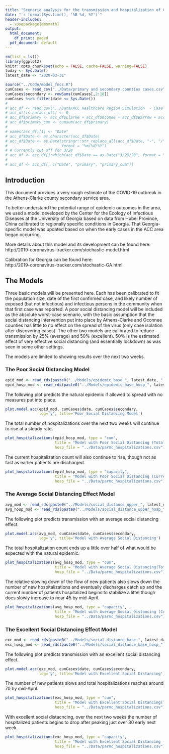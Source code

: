 ```yaml
---
title: "Scenario analysis for the transmission and hospitalization of COVID-19 in the ACC Hospitals secondary service area"
date: "`r format(Sys.time(), '%B %d, %Y')`"
header-includes:
  - \usepackage{amsmath}
output:
  html_document:
    df_print: paged
  pdf_document: default
---
```


```r
rm(list = ls())
library(ggplot2)
knitr::opts_chunk$set(echo = FALSE, cache=FALSE, warning=FALSE)
today <- Sys.Date()
latest_date <- "2020-03-31"

source("../Code/model_fncs.R")
cumCases <- read_csv("../Data/primary and secondary counties cases.csv")
cumCases$secondary <- rowSums(cumCases[,2:18])
cumCases %<>% filter(date <= Sys.Date())
#  
# acc_df <- read.csv("../Data/ACC Healthcare Region Simulation  - Case Counts by County GA.csv")
# acc_df[is.na(acc_df)] <- 0
# acc_df$primary <- acc_df$Clarke + acc_df$Oconee + acc_df$Barrow + acc_df$Madison
# acc_df$primary_cum <- cumsum(acc_df$primary)
# 
# names(acc_df)[1] <- "Date"
# acc_df$Date <- as.character(acc_df$Date)
# acc_df$Date <- as.Date(stringr::str_replace_all(acc_df$Date, "-", "/"), 
#                        format = "%m/%d/%Y")
# # Currently cut off for 3/24
# acc_df <- acc_df[1:which(acc_df$Date == as.Date("3/23/20", format = "%m/%d/%y")), ]
# 
# acc_df <- acc_df[, c("Date", "primary", "primary_cum")]
```


## Introduction

This document provides a very rough estimate of the COVID-19 outbreak in the Athens-Clarke county secondary service area. 

To better understand the potential range of epidemic outcomes in the area, we used a model developed by the Center for the Ecology of Infectious Diseases at the University of Georgia based on data from Hubei Province, China calibrated to regionally specific conditions in Georgia. That Georgia-specific model was updated based on when the early cases in the ACC area began occurring.

More details about this model and its development can be found here:  
http://2019-coronavirus-tracker.com/stochastic-model.html

Calibration for Georgia can be found here:  
http://2019-coronavirus-tracker.com/stochastic-GA.html

## The Models

Three basic models will be presented here. Each has been calibrated to fit the population size, date of the first confirmed case, and likely number of exposed (but not infectious) and infectious persons in the community when that first case was reported. A poor social distancing model will be included as the absolute worst-case scenario, with the basic assumption that the social distancing intervention put into place by Athens-Clarke and Oconnee counties has little to no effect on the spread of the virus (only case isolation after discovering cases). The other two models are calibrated to reduce transmission by 25% (average) and 50% (excellent). 50% is the estimated effect of very effective social distancing (and essentially lockdown) as was seen in some other settings.

The models are limited to showing results over the next two weeks.


### The Poor Social Distancing Model


```r
epid_mod <- read_rds(paste0("../Models/epidemic_base_", latest_date, ".rds"))
epid_hosp_mod <- read_rds(paste0("../Models/epidemic_base_hosp_", latest_date, ".rds"))
```

The following plot predicts the natural epidemic if allowed to spread with no measures put into place.

```r
plot.model.acc(epid_mod, cumCases$date, cumCases$secondary,
               log='y', title='Poor Social Distancing Model')
```

The total number of hospitalizations over the next two weeks will continue to rise at a steady rate.

```r
plot_hospitalizations(epid_hosp_mod, type = "cum", 
                      title = "Model with Poor Social Distancing (Total Hospitalization Count)",
                      hosp_file = "../Data/parmc_hospitalizations.csv")
```

The current hospitalization count will also continue to rise, though not as fast as earlier patients are discharged.

```r
plot_hospitalizations(epid_hosp_mod, type = "capacity", 
                      title = "Model with Poor Social Distancing (Current Hospitalization Count)",
                      hosp_file = "../Data/parmc_hospitalizations.csv")
```

### The Average Social Distancing Effect Model


```r
avg_mod <- read_rds(paste0("../Models/social_distance_upper_", latest_date, ".rds"))
avg_hosp_mod <- read_rds(paste0("../Models/social_distance_upper_hosp_", latest_date, ".rds"))
```

The following plot predicts transmission with an average social distancing effect.

```r
plot.model.acc(avg_mod, cumCases$date, cumCases$secondary,
               log='y', title='Model with Average Social Distancing')
```

The total hospitalization count ends up a little over half of what would be expected with the natural epidemic.

```r
plot_hospitalizations(avg_hosp_mod, type = "cum", 
                      title = "Model with Average Social Distancing(Total Hospitalization Count)",
                      hosp_file = "../Data/parmc_hospitalizations.csv")
```

The relative slowing down of the flow of new patients also slows down the number of new hospitalizations and eventually discharges catch up and the current number of patients hospitalized begins to stabilize a littel though does slowly increase to near 45 by mid-April.

```r
plot_hospitalizations(avg_hosp_mod, type = "capacity", 
                      title = "Model with Average Social Distancing (Current Hospitalization Count)",
                      hosp_file = "../Data/parmc_hospitalizations.csv")
```


### The Excellent Social Distancing Effect Model


```r
exc_mod <- read_rds(paste0("../Models/social_distance_base_", latest_date, ".rds"))
exc_hosp_mod <- read_rds(paste0("../Models/social_distance_base_hosp_", latest_date, ".rds"))
```

The following plot predicts transmission with an excellent social distancing effect.

```r
plot.model.acc(exc_mod, cumCases$date, cumCases$secondary,
               log='y', title='Model with Excellent Social Distancing')
```

The number of new patients slows and total hospitalizations reaches around 70 by mid-April.

```r
plot_hospitalizations(exc_hosp_mod, type = "cum", 
                      title = "Model with Excellent Social Distancing(Total Hospitalization Count)",
                      hosp_file = "../Data/parmc_hospitalizations.csv")
```

With excellent social distacncing, over the next two weeks the number of hospitalized patients begins to drop after peaking just over 30 early next week.

```r
plot_hospitalizations(exc_hosp_mod, type = "capacity", 
                      title = "Model with Excellent Social Distancing (Current Hospitalization Count)",
                      hosp_file = "../Data/parmc_hospitalizations.csv")
```
